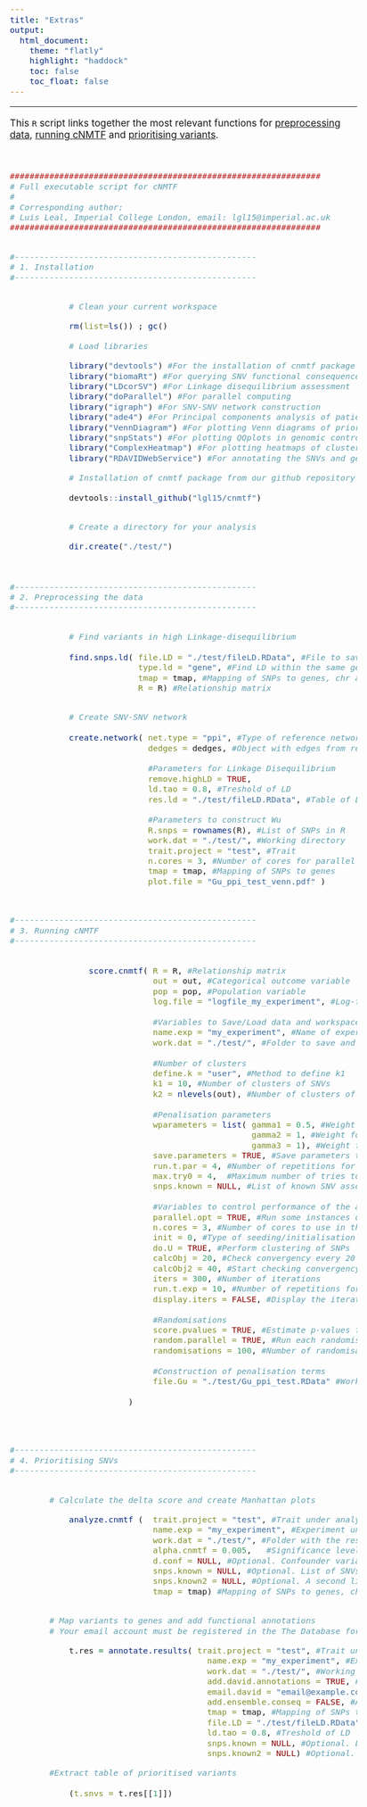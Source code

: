 ```yaml
---
title: "Extras"
output:
  html_document:
    theme: "flatly"
    highlight: "haddock"
    toc: false
    toc_float: false
---
```


<style type="text/css">

body{
  font-size: 13pt !important;;
}
</style>




----


This `R` script links together the most relevant functions for  [preprocessing data](preprocessing.html), [running cNMTF](running.html) and [prioritising variants](prioritising.html).

<br>


```r


###############################################################
# Full executable script for cNMTF
#
# Corresponding author:
# Luis Leal, Imperial College London, email: lgl15@imperial.ac.uk
###############################################################


#-------------------------------------------------
# 1. Installation
#-------------------------------------------------


			# Clean your current workspace

			rm(list=ls()) ; gc()

			# Load libraries

			library("devtools") #For the installation of cnmtf package
			library("biomaRt") #For querying SNV functional consequences from ENSEMBL
			library("LDcorSV") #For Linkage disequilibrium assessment
			library("doParallel") #For parallel computing
			library("igraph") #For SNV-SNV network construction
			library("ade4") #For Principal components analysis of patients genotypes
			library("VennDiagram") #For plotting Venn diagrams of prioritised variatns
			library("snpStats") #For plotting QQplots in genomic control of population structure
			library("ComplexHeatmap") #For plotting heatmaps of cluster membership
			library("RDAVIDWebService") #For annotating the SNVs and genes with functional data

			# Installation of cnmtf package from our github repository

			devtools::install_github("lgl15/cnmtf")


			# Create a directory for your analysis

			dir.create("./test/")

			
			
#-------------------------------------------------
# 2. Preprocessing the data
#-------------------------------------------------


			# Find variants in high Linkage-disequilibrium
			
			find.snps.ld( file.LD = "./test/fileLD.RData", #File to save results
			              type.ld = "gene", #Find LD within the same gene region
			              tmap = tmap, #Mapping of SNPs to genes, chr and genomic position 
			              R = R) #Relationship matrix


			# Create SNV-SNV network
			
			create.network( net.type = "ppi", #Type of reference network
			                dedges = dedges, #Object with edges from reference network
                        
              				#Parameters for Linkage Disequilibrium
              				remove.highLD = TRUE,
              				ld.tao = 0.8, #Treshold of LD
              				res.ld = "./test/fileLD.RData", #Table of LD
              				
              				#Parameters to construct Wu
              				R.snps = rownames(R), #List of SNPs in R
              				work.dat = "./test/", #Working directory
              				trait.project = "test", #Trait
              				n.cores = 3, #Number of cores for parallel computing
              				tmap = tmap, #Mapping of SNPs to genes
              				plot.file = "Gu_ppi_test_venn.pdf" )



#-------------------------------------------------
# 3. Running cNMTF
#-------------------------------------------------
			

            	score.cnmtf( R = R, #Relationship matrix
            				 out = out, #Categorical outcome variable
            				 pop = pop, #Population variable
            				 log.file = "logfile_my_experiment", #Log-file to track the performance
            
            				 #Variables to Save/Load data and workspaces
            				 name.exp = "my_experiment", #Name of experiment to save files
            				 work.dat = "./test/", #Folder to save and load workspaces
            
            				 #Number of clusters
            				 define.k = "user", #Method to define k1
            				 k1 = 10, #Number of clusters of SNVs
            				 k2 = nlevels(out), #Number of clusters of patients
            
            				 #Penalisation parameters
            				 wparameters = list( gamma1 = 0.5, #Weight for the SNV network, Lu
                         						 gamma2 = 1, #Weight for the outcome matrix, Vo
                         						 gamma3 = 1), #Weight for the kernel matrix, A
            				 save.parameters = TRUE, #Save parameters to file
            				 run.t.par = 4, #Number of repetitions for parameters fitting
            				 max.try0 = 4,  #Maximum number of tries to fit the parameter
            				 snps.known = NULL, #List of known SNV associated with the trait
            
            				 #Variables to control performance of the algorithm
            				 parallel.opt = TRUE, #Run some instances of the algorithm in parallel
            				 n.cores = 3, #Number of cores to use in the parallel processing
            				 init = 0, #Type of seeding/initialisation of matrices in the algorithm
            				 do.U = TRUE, #Perform clustering of SNPs
            				 calcObj = 20, #Check convergency every 20 iterations
            				 calcObj2 = 40, #Start checking convergency after first 40 iterations
            				 iters = 300, #Number of iterations
            				 run.t.exp = 10, #Number of repetitions for the experiment
            				 display.iters = FALSE, #Display the iterations of function cnmtf
            
            				 #Randomisations
            				 score.pvalues = TRUE, #Estimate p-values for the scores
            				 random.parallel = TRUE, #Run each randomisation in parallel
            				 randomisations = 100, #Number of randomisations
            
            				 #Construction of penalisation terms
            				 file.Gu = "./test/Gu_ppi_test.RData" #Workspace with SNV-SNV network
            
            			)




#-------------------------------------------------
# 4. Prioritising SNVs
#-------------------------------------------------


		# Calculate the delta score and create Manhattan plots

            analyze.cnmtf (  trait.project = "test", #Trait under analysis
                			 name.exp = "my_experiment", #Experiment under analysis 
                			 work.dat = "./test/", #Folder with the results of score.cnmtf
                			 alpha.cnmtf = 0.005,	#Significance level of the scores
                			 d.conf = NULL, #Optional. Confounder variables.
                			 snps.known = NULL, #Optional. List of SNVs associated with the disease
                			 snps.known2 = NULL, #Optional. A second list of SNVs.
                			 tmap = tmap) #Mapping of SNPs to genes, chr and genomic position


		# Map variants to genes and add functional annotations
		# Your email account must be registered in the The Database for Annotation, Visualization and Integrated Discovery (DAVID ) [https://david.ncifcrf.gov/webservice/register.htm]

            t.res = annotate.results( trait.project = "test", #Trait under analysis
										name.exp = "my_experiment", #Experiment under analysis 
		                                work.dat = "./test/", #Working directory
		                                add.david.annotations = TRUE, #Use DAVID web service
		                                email.david = "email@example.com", #Email registered in DAVID.
		                                add.ensemble.conseq = FALSE, #Add SNV consequences from ENSEMBL
		                                tmap = tmap, #Mapping of SNPs to genes, chr and genomic position
		                                file.LD = "./test/fileLD.RData", #Workspace with pairwise LD
		                                ld.tao = 0.8, #Treshold of LD
		                                snps.known = NULL, #Optional. List of known associations.
		                                snps.known2 = NULL) #Optional. A second list of SNVs.

		#Extract table of prioritised variants
                                              
    		(t.snvs = t.res[[1]])
    		







```

<br>





